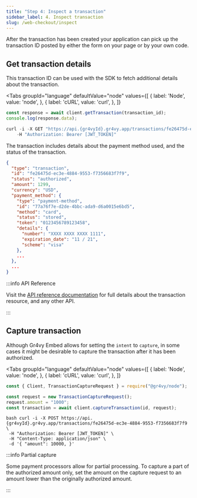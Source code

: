 ```yaml
---
title: "Step 4: Inspect a transaction"
sidebar_label: 4. Inspect transaction
slug: /web-checkout/inspect
---
```



After the transaction has been created your application can pick up the
transaction ID posted by either the form on your page or by your own code.

## Get transaction details

This transaction ID can be used with the SDK to fetch additional details about
the transaction.

<Tabs
  groupId="language"
  defaultValue="node"
  values={[
    { label: 'Node', value: 'node', },
    { label: 'cURL', value: 'curl', },
  ]}
>
  <TabItem value="node">

```js
const response = await client.getTransaction(transaction_id);
console.log(response.data);
```

  </TabItem>
  <TabItem value="curl">

```js
curl -i -X GET "https://api.{gr4vyId}.gr4vy.app/transactions/fe26475d-ec3e-4884-9553-f7356683f7f9" \
    -H "Authorization: Bearer [JWT_TOKEN]"
```

  </TabItem>
</Tabs>

The transaction includes details about the payment method used, and the status
of the transaction.

```json
{
  "type": "transaction",
  "id": "fe26475d-ec3e-4884-9553-f7356683f7f9",
  "status": "authorized",
  "amount": 1299,
  "currency": "USD",
  "payment_method": {
    "type": "payment-method",
    "id": "77a76f7e-d2de-4bbc-ada9-d6a0015e6bd5",
    "method": "card",
    "status": "stored",
    "token": "0123456789123458",
    "details": {
      "number": "XXXX XXXX XXXX 1111",
      "expiration_date": "11 / 21",
      "scheme": "visa"
    },
    ...
  },
  ...
}
```

:::info API Reference

Visit the [API reference documentation](/reference) for full details about the
transaction resource, and any other API.

:::

## Capture transaction

Although Gr4vy Embed allows for setting the `intent` to `capture`, in some cases
it might be desirable to capture the transaction after it has been authorized.

<Tabs
  groupId="language"
  defaultValue="node"
  values={[
    { label: 'Node', value: 'node', },
    { label: 'cURL', value: 'curl', },
  ]}
>
  <TabItem value="node">

```js
const { Client, TransactionCaptureRequest } = require("@gr4vy/node");

const request = new TransactionCaptureRequest();
request.amount = "1000";
const transaction = await client.captureTransaction(id, request);
```

 </TabItem>
 <TabItem value="curl">

```
bash curl -i -X POST https://api.{gr4vyId}.gr4vy.app/transactions/fe26475d-ec3e-4884-9553-f7356683f7f9 \
 -H "Authorization: Bearer [JWT_TOKEN]" \
 -H "Content-Type: application/json" \
 -d '{ "amount": 10000, }'

```

 </TabItem>
</Tabs>

:::info Partial capture

Some payment processors allow for partial processing. To capture a part of the
authorized amount only, set the amount on the capture request to an amount lower
than the originally authorized amount.

:::
